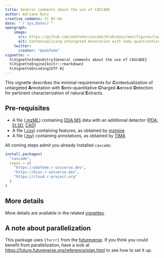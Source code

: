```yaml
---
title: General comments about the use of CASCADE
author: Adriano Rutz
creative_commons: CC BY-SA
date: "`r Sys.Date()`"
opengraph:
    image:
      src: https://github.com/adafede/cascade/blob/main/man/figures/logo.svg
      alt: Contextualizing untargeted Annotation with Semi-quantitative Charged Aerosol Detection for pertinent characterization of natural Extracts
    twitter:
      creator: "@adafede"
vignette: >
  %\VignetteIndexEntry{General comments about the use of CASCADE}
  %\VignetteEngine{knitr::rmarkdown}
  %\VignetteEncoding{UTF-8}
---
```


This vignette describes the minimal requirements for **C**ontextualization of untargeted **A**nnotation with **S**emi-quantitative **C**harged **A**erosol **D**etection for pertinent characterization of natural **E**xtracts.

## Pre-requisites

- A file ([.mzML](https://en.wikipedia.org/wiki/Mass_spectrometry_data_format#mzML)) containing [DDA MS](https://en.wikipedia.org/w/index.php?title=Data-dependent_acquisition) data with an additional detector ([PDA](https://en.wikipedia.org/wiki/UV_detectors), [ELSD](https://en.wikipedia.org/wiki/Evaporative_light_scattering_detector), [CAD](https://en.wikipedia.org/wiki/Charged_aerosol_detector))
- A file ([.csv](https://en.wikipedia.org/wiki/Comma-separated_values)) containing features, as obtained by [mzmine](https://mzio.io)
- A file ([.tsv](https://en.wikipedia.org/wiki/Tab-separated_values)) containing annotations, as obtained by [TIMA](https://taxonomicallyinformedannotation.github.io/tima)

All coming steps admit you already installed `cascade`:

```r
install.packages(
  "cascade",
  repos = c(
    "https://adafede.r-universe.dev",
    "https://bioc.r-universe.dev",
    "https://cloud.r-project.org"
  )
)
```

## More details

More details are available in the related [vignettes](https://adafede.github.io/cascade/articles).

## A note about parallelization

This package uses `{furrr}` from the [futureverse](https://www.futureverse.org/).
If you think you could benefit from parallelization, have a look at <https://future.futureverse.org/reference/plan.html> to see how to set it up.
